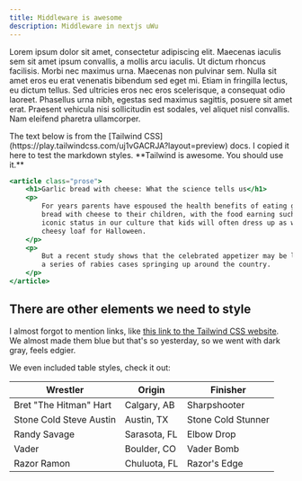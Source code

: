 ```yaml
---
title: Middleware is awesome
description: Middleware in nextjs uWu
---
```


Lorem ipsum dolor sit amet, consectetur adipiscing elit. Maecenas iaculis sem sit amet ipsum convallis, a mollis arcu iaculis. Ut dictum rhoncus facilisis. Morbi nec maximus urna. Maecenas non pulvinar sem. Nulla sit amet eros eu erat venenatis bibendum sed eget mi. Etiam in fringilla lectus, eu dictum tellus. Sed ultricies eros nec eros scelerisque, a consequat odio laoreet. Phasellus urna nibh, egestas sed maximus sagittis, posuere sit amet erat. Praesent vehicula nisi sollicitudin est sodales, vel aliquet nisl convallis. Nam eleifend pharetra ullamcorper.

<Callout>
    The text below is from the [Tailwind
    CSS](https://play.tailwindcss.com/uj1vGACRJA?layout=preview) docs. I copied
    it here to test the markdown styles. **Tailwind is awesome. You should use
    it.**
</Callout>

```jsx
<article class="prose">
    <h1>Garlic bread with cheese: What the science tells us</h1>
    <p>
        For years parents have espoused the health benefits of eating garlic
        bread with cheese to their children, with the food earning such an
        iconic status in our culture that kids will often dress up as warm,
        cheesy loaf for Halloween.
    </p>
    <p>
        But a recent study shows that the celebrated appetizer may be linked to
        a series of rabies cases springing up around the country.
    </p>
</article>
```

## There are other elements we need to style

I almost forgot to mention links, like [this link to the Tailwind CSS website](https://tailwindcss.com). We almost made them blue but that's so yesterday, so we went with dark gray, feels edgier.

We even included table styles, check it out:

| Wrestler                | Origin       | Finisher           |
| ----------------------- | ------------ | ------------------ |
| Bret "The Hitman" Hart  | Calgary, AB  | Sharpshooter       |
| Stone Cold Steve Austin | Austin, TX   | Stone Cold Stunner |
| Randy Savage            | Sarasota, FL | Elbow Drop         |
| Vader                   | Boulder, CO  | Vader Bomb         |
| Razor Ramon             | Chuluota, FL | Razor's Edge       |
